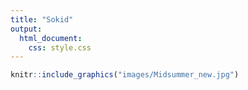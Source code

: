 ```yaml
---
title: "Sokid"
output:
  html_document:
    css: style.css
---
```


```r
knitr::include_graphics("images/Midsummer_new.jpg")
```
